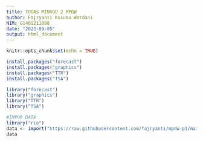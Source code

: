```yaml
---
title: TUGAS MINGGU 2 MPDW
author: Fajryanti Kusuma Wardani
NIM: G1401211098
date: "2023-09-05"
output: html_document
---
```


```r
knitr::opts_chunk$set(echo = TRUE)
```

```r
install.packages("forecast")
install.packages("graphics")
install.packages("TTR")
install.packages("TSA")
```

```r
library("forecast")
library("graphics")
library("TTR")
library("TSA")
```

```r
#IMPOR DATA
library("rio")
data <- import("https://raw.githubusercontent.com/fajryanti/mpdw-p1/main/PRAKTIKUM%20MINGGU%202/emissions.csv")
data
```

